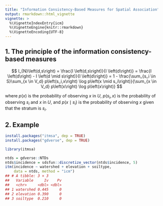 ---
title: "Information Consistency-Based Measures for Spatial Association"
output: rmarkdown::html_vignette
vignette: >
  %\VignetteIndexEntry{icm}
  %\VignetteEngine{knitr::rmarkdown}
  %\VignetteEncoding{UTF-8}
---



## 1. The principle of the information consistency-based measures

$$
I_{N}\left(d,s\right) = \frac{I \left(d,s\right)}{I \left(d\right)} =
\frac{I \left(d\right) - I \left(d \mid s\right)}{I \left(d\right)} =
1 - \frac{\sum_{s_i \in S}\sum_{x \in V_d} p\left(s_i,x\right) \log p\left(x \mid s_i\right)}{\sum_{x \in V_d} p\left(x\right) \log p\left(x\right)}
$$

where $p\left(x\right)$ is the probability of observing $x$ in $U$, $p\left(s_i,x\right)$ is the probability of observing $s_i$ and $x$ in $U$, and $p\left(x \mid s_i\right)$ is the probability of observing $x$ given that the stratum is $s_i$.

## 2. Example

```r
install.packages("itmsa", dep = TRUE)
install.packages("gdverse", dep = TRUE)
```


``` r
library(itmsa)
```


``` r
ntds = gdverse::NTDs
ntds$incidence = sdsfun::discretize_vector(ntds$incidence, 5)
itm(incidence ~ watershed + elevation + soiltype,
    data = ntds, method = "icm")
## # A tibble: 3 × 3
##   Variable     Iv    Pv
##   <chr>     <dbl> <dbl>
## 1 watershed 0.445     0
## 2 elevation 0.390     0
## 3 soiltype  0.210     0
```
